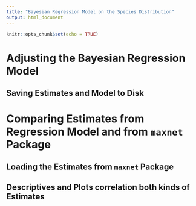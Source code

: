```yaml
---
title: "Bayesian Regression Model on the Species Distribution"
output: html_document
---
```


```r
knitr::opts_chunk$set(echo = TRUE)
```

# Adjusting the Bayesian Regression Model

## Saving Estimates and Model to Disk

# Comparing Estimates from Regression Model and from `maxnet` Package

## Loading the Estimates from `maxnet` Package

## Descriptives and Plots correlation both kinds of Estimates

